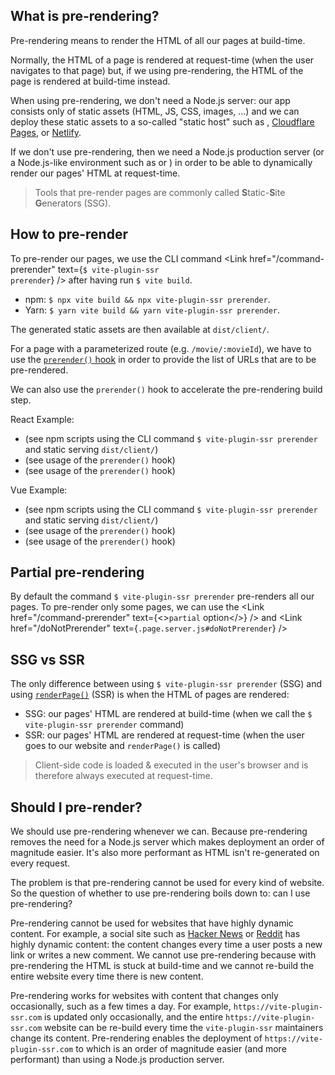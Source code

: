
## What is pre-rendering?

Pre-rendering means to render the HTML of all our pages at build-time.

Normally, the HTML of a page is rendered at request-time
(when the user navigates to that page) but,
if we using pre-rendering, the HTML of the page is rendered at build-time instead.

When using pre-rendering, we don't need a Node.js server: our app consists only of static assets (HTML, JS, CSS, images, ...)
and we can deploy these static assets to a so-called "static host" such as <Link href="/github-pages" text="GitHub Pages" />, [Cloudflare Pages](/cloudflare-pages), or [Netlify](/netlify).

If we don't use pre-rendering, then we need a Node.js production server (or a Node.js-like environment such as <Link href="/cloudflare-workers" text="Cloudflare Workers" /> or <Link href="/vercel" text="Vercel" />) in order to be able to dynamically render our pages' HTML at request-time.

> Tools that pre-render pages are commonly called <b>S</b>tatic-<b>S</b>ite <b>G</b>enerators (SSG).

## How to pre-render

To pre-render our pages, we use the CLI command <Link href="/command-prerender" text={<code>$ vite-plugin-ssr prerender</code>} /> after having run `$ vite build`.
 - npm: `$ npx vite build && npx vite-plugin-ssr prerender`.
 - Yarn: `$ yarn vite build && yarn vite-plugin-ssr prerender`.

The generated static assets are then available at `dist/client/`.

For a page with a parameterized route (e.g. `/movie/:movieId`), we have to use the [`prerender()` hook](/prerender) in order to provide the list of URLs that are to be pre-rendered.

We can also use the `prerender()` hook to accelerate the pre-rendering build step.

React Example:
 - <RepoLink path='/examples/react-full/package.json' /> (see npm scripts using the CLI command <code>$ vite-plugin-ssr prerender</code> and static serving <code>dist/client/</code>)
 - <RepoLink path='/examples/react-full/pages/hello/index.page.server.ts' /> (see usage of the <code>prerender()</code> hook)
 - <RepoLink path='/examples/react-full/pages/star-wars/index.page.server.ts' /> (see usage of the <code>prerender()</code> hook)

Vue Example:
 - <RepoLink path='/examples/vue-full/package.json' /> (see npm scripts using the CLI command <code>$ vite-plugin-ssr prerender</code> and static serving <code>dist/client/</code>)
 - <RepoLink path='/examples/vue-full/pages/hello/index.page.server.ts' /> (see usage of the <code>prerender()</code> hook)
 - <RepoLink path='/examples/vue-full/pages/star-wars/index.page.server.ts' /> (see usage of the <code>prerender()</code> hook)


## Partial pre-rendering

By default the command `$ vite-plugin-ssr prerender` pre-renders all our pages.
To pre-render only some pages, we can use the <Link href="/command-prerender" text={<><code>partial</code> option</>} /> and <Link href="/doNotPrerender" text={<code>.page.server.js#doNotPrerender</code>} />


## SSG vs SSR

The only difference between using `$ vite-plugin-ssr prerender` (SSG) and using [`renderPage()`](/createPageRenderer) (SSR) is when the HTML of pages are rendered:
- SSG: our pages' HTML are rendered at build-time (when we call the `$ vite-plugin-ssr prerender` command)
- SSR: our pages' HTML are rendered at request-time (when the user goes to our website and `renderPage()` is called)

> Client-side code is loaded & executed in the user's browser and is therefore always executed at request-time.


## Should I pre-render?

We should use pre-rendering whenever we can. Because pre-rendering removes the need for a Node.js server which makes deployment an order of magnitude easier. It's also more performant as HTML isn't re-generated on every request.

The problem is that pre-rendering cannot be used for every kind of website. So the question of whether to use pre-rendering boils down to: can I use pre-rendering?

Pre-rendering cannot be used for websites that have highly dynamic content. For example, a social site such as [Hacker News](https://news.ycombinator.com/) or [Reddit](https://www.reddit.com/) has highly dynamic content: the content changes every time a user posts a new link or writes a new comment. We cannot use pre-rendering because with pre-rendering the HTML is stuck at build-time and we cannot re-build the entire website every time there is new content.

Pre-rendering works for websites with content that changes only occasionally, such as a few times a day. For example, `https://vite-plugin-ssr.com` is updated only occasionally, and the entire `https://vite-plugin-ssr.com` website can be re-build every time the `vite-plugin-ssr` maintainers change its content. Pre-rendering enables the deployment of `https://vite-plugin-ssr.com` to <Link href="/github-pages" text="GitHub Pages" /> which is an order of magnitude easier (and more performant) than using a Node.js production server.


